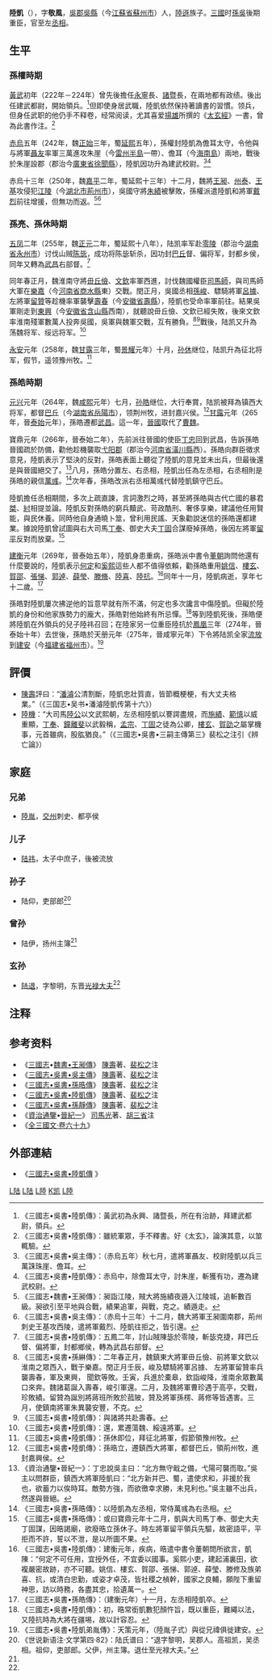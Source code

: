 {{東亞男性歷史人物
|名稱 =陸凱 (三國)
|身份 =
|國家 =[[東漢|東漢]]、[[孫吳|孫吳]]
|時代 =東漢末年至三國時期
|主君 =[[孫權|孫權]]、[[孫亮|孫亮]]、[[孫休|孫休]]、[[孫晧|孫晧]]
|最高職務 =左丞相
|姓名 =陸凱
|字 =敬風
|官職 =征北將軍，豫州牧→鎮西大將軍，荊州牧→左丞相
|封爵 =都鄉侯→嘉興侯
|籍貫 =[[吳郡|吳郡]][[吳縣|吳縣]]（今[[江蘇省|江蘇省]][[蘇州市|蘇州市]]）
|世系 =吳郡陸氏
|出生年=[[漢獻帝|漢獻帝]][[建安|建安]]三年<br/>198年
|出生地點 =
|逝世年=[[吳末帝|吳末帝]][[建衡|建衡]]元年<br/>269年
|逝世地點 =
|父親 =
|兄弟=[[陸胤|陸胤]]
|子=[[陸祎|陸祎]]
|其他親屬 =族父：[[陸遜|陸遜]]
|著作 =《太玄经注》（已佚）<br/>《吴先贤传》四卷（已佚）<ref>《初學記·卷第十七》存留三人，分別是故揚州別駕從事[[戴矯|戴矯]]、[[顧承|顧承]]、和上虞令[[史胄|史胄]]。</ref><br/>《陆凯集》五卷（已佚）
|注釋 =
}}

'''陸凱'''（{{bd|198年||269年||catIdx=L}}），字'''敬風'''，[[吳郡|吳郡]][[吳縣|吳縣]]（今[[江蘇省|江蘇省]][[蘇州市|蘇州市]]）人，[[陸遜|陸遜]]族子。[[三國|三國]]时[[孫吳|孫吳]]後期重臣，官至左[[丞相|丞相]]。

==生平==
===孫權時期===
[[黃武|黃武]]初年（222年－224年）曾先後擔任[[永寧縣|永寧]]長、[[諸暨縣|諸暨]]長，在兩地都有政绩。後出任建武都尉，開始領兵。<ref>《三國志•吳書•陸凱傳》：黃武初為永興、諸暨長，所在有治跡，拜建武都尉，領兵。</ref>但即使身居武職，陸凱依然保持著讀書的習慣。领兵，但身任武职的他仍手不释卷，经常阅读，尤其喜爱[[揚雄|揚雄]]所撰的《[[太玄經|太玄經]]》一書，曾為此書作注。<ref>《三國志•吳書•陸凱傳》：雖統軍眾，手不釋書。好《太玄》，論演其意，以筮輒驗。</ref>

[[赤烏|赤烏]]五年（242年，魏[[正始_(曹魏)|正始]]三年，蜀[[延熙_(蜀)|延熙]]五年），孫權封陸凱為儋耳太守，令他與与將軍[[聶友|聶友]]率軍三萬進攻朱崖（今[[雷州半島|雷州半島]]一帶）、儋耳（今[[海南島|海南島]]）兩地，戰後於朱崖設郡（郡治今[[廣東省|廣東省]][[徐聞縣|徐聞縣]]），陸凱因功升為建武校尉。<ref>《三國志•吳書•吳主傳》：（赤烏五年）秋七月，遣將軍聶友、校尉陸凱以兵三萬誅珠崖、儋耳。</ref><ref>《三國志•吳書•陸凱傳》：赤烏中，除儋耳太守，討朱崖，斬獲有功，遷為建武校尉。</ref>

赤烏十三年（250年，魏[[嘉平_(曹魏)|嘉平]]二年，蜀延熙十三年）十二月，魏將[[王昶|王昶]]、[[州泰|州泰]]、[[王基|王基]]攻侵犯[[江陵郡|江陵]]（今[[湖北市|湖北市]][[荊州市|荊州市]]），吳國守將[[朱績|朱績]]被擊敗，孫權派遣陸凱和將軍[[戴烈|戴烈]]前往增援，但無功而返。<ref>《三國志•魏書•王昶傳》：昶詣江陵，賊大將施績夜遁入江陵城，追斬數百級。昶欲引至平地與合戰，績果追軍，與戰，克之。績遁走。</ref><ref>《三國志•吳書•吳主傳》：（赤烏十三年）十二月，魏大將軍王昶圍南郡，荊州刺史王基攻西陵，遣將軍戴烈、陸凱往拒之，皆引還。</ref>

===孫亮、孫休時期===
[[五鳳_(吳)|五凤]]二年（255年，魏[[正元_(曹魏)|正元]]二年，蜀延熙十八年），陆凯率军赴[[零陵郡|零陵]]（郡治今[[湖南省|湖南省]][[永州市|永州市]]）讨伐山贼[[陈毖|陈毖]]，成功将陈毖斩杀，因功封[[巴丘|巴丘]]督、偏将军，封都乡侯，同年又轉為[[武昌縣_(東吳)|武昌]]右部督。<ref>《三國志•吳書•陸凱傳》：五鳳二年，討山賊陳毖於零陵，斬毖克捷，拜巴丘督、偏將軍，封都鄉侯，轉為武昌右部督。</ref>

同年春正月，魏淮南守將[[毌丘儉|毌丘儉]]、[[文欽|文欽]]率軍西進，討伐魏國權臣[[司馬師|司馬師]]，與司馬師大軍在[[樂嘉|樂嘉]]（今[[河南省|河南省]][[商水縣|商水縣]]東）交戰。閏正月，吳國丞相[[孫峻|孫峻]]、驃騎將軍[[呂據|呂據]]、左將軍[[留贊|留贊]]等趁機率軍襲擊[[壽春|壽春]]（今[[安徽省|安徽省]][[壽縣|壽縣]]），陸凱也受命率軍前往。結果吳軍剛走到[[東興堤|東興]]（今[[安徽省|安徽省]][[含山縣|含山縣]]西南），就聽說毌丘儉、文欽已經失敗，後來文欽率淮南殘軍數萬人投奔吳國，吳軍與魏軍交戰，互有勝負。<ref>《三國志•吳書•孫綝傳》：二年春正月，魏鎮東大將軍毌丘儉、前將軍文欽以淮南之眾西入，戰于樂嘉。閏正月壬辰，峻及驃騎將軍呂據、 左將軍留贊率兵襲壽春，軍及東興， 聞欽等敗。壬寅，兵進於橐皋，欽詣峻降，淮南余眾數萬口來奔。魏諸葛誕入壽春，峻引軍還。二月，及魏將軍曹珍遇于高亭，交戰，珍敗績。留贊為誕別將蔣班所敗於菰陂，贊及將軍孫楞、蔣修等皆遇害。三月，使鎮南將軍朱異襲安豐，不克。</ref><ref>《三國志•吳書•陸凱傳》：與諸將共赴壽春。</ref>戰後，陆凯又升為荡魏将军、绥远将军。<ref>《三國志•吳書•陸凱傳》：還，累遷蕩魏、綏遠將軍。</ref>

[[永安_(東吳)|永安]]元年（258年，魏[[甘露_(曹魏)|甘露]]三年，蜀[[景耀|景耀]]元年）十月，[[孙休|孙休]]继位，陆凯升為征北将军，假节，遥领豫州牧。<ref>《三國志•吳書•陸凱傳》：孫休即位，拜征北將軍，假節領豫州牧。</ref>

===孫皓時期===
[[元興_(吳)|元兴]]元年（264年，魏[[咸熙|咸熙]]元年）七月，[[孙皓|孙皓]]继位，大行奉賞，陆凯被拜為镇西大将军，都督[[巴丘|巴丘]]（今[[湖南省|湖南省]][[岳陽市|岳陽市]]），领荆州牧，进封嘉兴侯。<ref>《三國志•吳書•陸凱傳》：孫晧立，遷鎮西大將軍，都督巴丘，領荊州牧，進封嘉興侯。</ref>[[甘露_(孫皓)|甘露]]元年（265年，晉[[泰始_(西晋)|泰始]]元年），孫皓遷都[[武昌縣_(東吳)|武昌]]。這一年，[[西晉|晉國]]取代了[[曹魏|曹魏]]。

寶鼎元年（266年，晉泰始二年），先前派往晉國的使臣[[丁忠|丁忠]]回到武昌，告訴孫皓晉國疏於防備，勸他趁機襲取[[弋阳郡|弋阳郡]]（郡治今[[河南省|河南省]][[潢川縣|潢川縣]]西）。孫皓向群臣徵求意見，陸凱表示了堅決的反對，孫皓表面上聽從了陸凱的意見並未出兵，但最後還是與晉國絕交了。<ref>《資治通鑒•晉紀一》：丁忠說吳主曰：“北方無守戢之備，弋陽可襲而取。”吳主以問群臣，鎮西大將軍陸凱曰：“北方新并巴、蜀，遣使求和，非援於我也，欲蓄力以俟時耳。敵勢方強，而欲徼幸求勝，未見利也。”吳主雖不出兵，然遂與晉絕。</ref>八月，孫皓分置左、右丞相，陸凱出任為左丞相，右丞相則是孫皓的親信[[萬彧|萬彧]]。<ref>《三國志•吳書•孫晧傳》：以陸凱為左丞相，常侍萬彧為右丞相。</ref>次年春，孫皓改派右丞相萬彧代替陸凱鎮守巴丘。

陸凱擔任丞相期間，多次上疏直諫，言詞激烈之時，甚至將孫皓與古代亡國的暴君[[桀|桀]]、[[紂|紂]]相提並論。陸凱反對孫皓的窮兵黷武、苛政酷刑、奢侈享樂，建議他任用賢能，與民休養。同時他自身通曉卜筮，曾利用民謠、天象勸說迷信的孫皓還都建業。據說陸凱曾試圖與右大司馬[[丁奉|丁奉]]、御史大夫[[丁固|丁固]]合謀廢掉孫皓，後因左將軍[[留平|留平]]反對而放棄。<ref>《三國志•吳書•孫晧傳》：或曰寶鼎元年十二月，凱與大司馬丁奉、御史大夫丁固謀，因晧謁廟，欲廢晧立孫休子。時左將軍留平領兵先驅，故密語平，平拒而不許，誓以不泄，是以所圖不果。</ref>

[[建衡|建衡]]元年（269年，晉泰始五年），陸凱身患重病，孫皓派中書令[[董朝|董朝]]詢問他還有什麼要說的，陸凱表示[[何定|何定]]和[[奚熙|奚熙]]這些人都不值得依賴，勸孫皓重用[[姚信|姚信]]、[[樓玄|樓玄]]、[[賀邵|賀邵]]、[[張悌|張悌]]、[[郭逴|郭逴]]、[[薛瑩|薛瑩]]、[[滕脩|滕脩]]、[[陸喜|陸喜]]、[[陸抗|陸抗]]。<ref>《三國志•吳書•陸凱傳》：建衡元年，疾病，晧遣中書令董朝問所欲言，凱陳：“何定不可任用，宜授外任，不宜委以國事。奚熙小吏，建起浦裏田，欲複嚴密故跡，亦不可聽。姚信、樓玄、賀邵、張悌、郭逴、薛瑩、滕修及族弟喜、抗，或清白忠勤，或姿才卓茂，皆社稷之楨幹，國家之良輔，願陛下重留神思，訪以時務，各盡其忠，拾遺萬一。</ref>同年十一月，陸凱病逝，享年七十二歲。<ref>《三國志•吳書•孫皓傳》：（建衡元年）十一月，左丞相陸凱卒。</ref>

孫皓對陸凱屢次拂逆他的旨意早就有所不滿，何定也多次讒言中傷陸凱。但礙於陸凱的身份和他家族勢力的龐大，孫皓對他始終有所忌憚。<ref>《三國志•吳書•陸凱傳》：初，晧常銜凱數犯顏忤旨，既以重臣，難繩以法，又陸抗時為大將在疆埸，故以計容忍。</ref>等到陸凱死後，孫皓便將陸凱在外領兵的兒子陸祎召回；在陸家另一位重臣陸抗於[[鳳凰_(東吳)|鳳凰]]三年（274年，晉泰始十年）去世後，孫皓於天册元年（275年，晉咸寧元年）下令將陆凯全家[[流放|流放]]到[[建安郡|建安]]（今[[福建省|福建省]][[福州市|福州市]]）。<ref>《三國志•吳書•陸凱弟胤傳》：天策元年，（陸胤子式）與從兄禕俱徙建安。</ref>
{{Cquote|臣受國恩，奉朝三世，複以餘年，值遇陛下，不能循俗，與眾沈浮。<br />
若比干、伍員，以忠見戮，以正見疑，自謂畢足，無所餘恨，<br />
灰身泉壤，無負先帝，願陛下九思，社稷存焉。|陸凱<ref>《三國志•吳書•陸凱傳》裴松之注引《江表傳》</ref>}}

==評價==
*[[陳壽|陳壽]]評曰：“[[潘濬|潘濬]]公清割斷，陸凱忠壯質直，皆節概梗梗，有大丈夫格業。”（《三国志•吴书•潘濬陸凱传第十六》）
*[[陸機|陸機]]：“大司馬[[陸抗|陸公]]以文武熙朝，左丞相陸凱以謇諤盡規，而[[施績|施績]]、[[範慎|範慎]]以威重顯，[[丁奉|丁奉]]、[[鐘離斐|鐘離斐]]以武毅稱，[[孟宗|孟宗]]、[[丁固_(東吳)|丁固]]之徒為公卿，[[樓玄|樓玄]]、[[賀邵|賀劭]]之屬掌機事，元首雖病，股肱猶良。”（《三國志•吳書•三嗣主傳第三》裴松之注引《辨亡論》）

==家庭==
===兄弟===
*[[陸胤|陸胤]]，[[交州|交州]]刺史、都亭侯

===儿子===
*[[陆祎|陆祎]]，太子中庶子，後被流放

===孙子===
*陆仰，吏部郎<ref name=autogenerated1>《世说新语注·文学第四·82》：陆氏谱曰：“退字黎明，吴郡人。高祖凯，吴丞相。祖仰，吏部郎。父伊，州主簿。退仕至光禄大夫。”</ref>

===曾孙===
*陆伊，扬州主簿<ref name=autogenerated1 />

===玄孙===
*[[陆退|陆退]]，字黎明，东晋[[光禄大夫|光禄大夫]]<ref name=autogenerated1 />

==注释==
{{reflist|2}}

==参考资料==
{{wikisource author|陆凯}}
* 《[[三國志|三國志]]•[[s:三國志/卷27#王昶|魏書•王昶傳]]》 [[陳壽|陳壽]]著、[[裴松之|裴松之]]注
* 《[[s:三國志/卷47|三國志•吳書•吳主傳]]》 [[陳壽|陳壽]]著、[[裴松之|裴松之]]注
* 《[[s:三國志/卷48#孫皓|三國志•吳書•孫晧傳]]》 [[陳壽|陳壽]]著、[[裴松之|裴松之]]注
* 《[[s:三國志/卷61#陸凱|三國志•吳書•陸凱傳]]》 [[陳壽|陳壽]]著、[[裴松之|裴松之]]注
* 《[[s:三國志/卷51#孫靜|三國志•吳書•孫靜傳]]》 [[陳壽|陳壽]]著、[[裴松之|裴松之]]注
* 《[[資治通鑒|資治通鑒]]•[[s:資治通鑒/卷79|晉紀一]]》 [[司馬光|司馬光]]著、[[胡三省|胡三省]]注
* 《[[s:全三國文/卷69|全三國文·卷六十九]]》

==外部連結==
*《[http://www.guoxue.com/shibu/24shi/sangzz/sgzz_061.htm 三國志•吳書•陸凱傳] {{Wayback|url=http://www.guoxue.com/shibu/24shi/sangzz/sgzz_061.htm |date=20200218003009 }}》

{{start box}}
{{s-off}}
{{s-before|[[諸葛恪|諸葛恪]]}}
{{s-title|孫吳[[太傅|太傅]]|250年—253年}}
{{s-after|太傅[[張布|張布]]}}
{{s-before|丞相[[濮陽興|濮陽興]]}}
{{s-title|[[孫吳|孫吳]]左[[丞相|丞相]]|266年—269年}}
{{s-after|丞相[[張悌|張悌]]}}
{{end box}}

{{三国志}}
{{吳國丞相}}

[[Category:東吳軍事人物|L陆]]
[[Category:東吳政治人物|L陆]]
[[Category:东吴列侯|L陸]]
[[Category:吳郡陸氏|K凯]]
[[Category:蘇州人|L陸]]